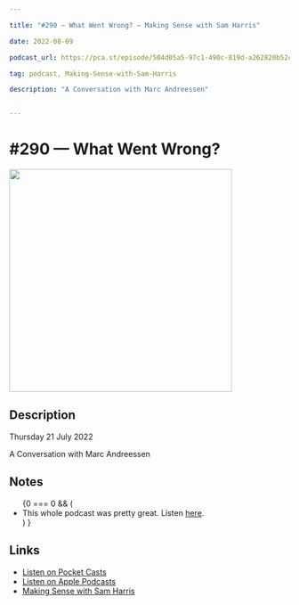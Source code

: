 ```yaml
---

title: "#290 — What Went Wrong? — Making Sense with Sam Harris"

date: 2022-08-09

podcast_url: https://pca.st/episode/504d05a5-97c1-490c-819d-a262820b52c6

tag: podcast, Making-Sense-with-Sam-Harris

description: "A Conversation with Marc Andreessen"


---
```



# #290 — What Went Wrong?
<div style={{display: "flex", justifyContent: "center"}}>
    <Image src="https://static.pocketcasts.com/discover/images/400/8d728390-249c-0131-73be-723c91aeae46.jpg" width="400" height="400" />
</div>


## Description

Thursday 21 July 2022

A Conversation with Marc Andreessen

## Notes

<ul id="notes">
{0 === 0 && (<li>This whole podcast was pretty great. Listen <a href="https://pca.st/episode/504d05a5-97c1-490c-819d-a262820b52c6">here</a>.</li>) } 
</ul><span id="end" />
    

## Links

- [Listen on Pocket Casts](https://pca.st/episode/504d05a5-97c1-490c-819d-a262820b52c6)
- [Listen on Apple Podcasts](https://podcasts.apple.com/us/podcast/feed/id733163012)
- [Making Sense with Sam Harris](http://www.samharris.org)
  